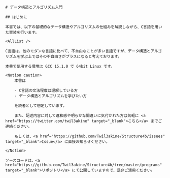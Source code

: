 
<Layout>

	# データ構造とアルゴリズム入門

	## はじめに

	本書では、以下の基礎的なデータ構造やアルゴリズムの仕組みを解説しながら、C言語を用いた実装を行います。

	<AllList />

	C言語は、他のモダンな言語に比べて、不自由なことが多い言語ですが、データ構造とアルゴリズムを学ぶ上ではその不自由さがプラスになると考えております。

	本書で使用する環境は GCC 15.1.0 で 64bit Linux です。

	<Notion caution>
		本書は

		- C言語の文法程度は理解している方
		- データ構造とアルゴリズムを学びたい方

		を読者として想定しています。

		また、記述内容に対して違和感や明らかな間違いに気付かれた方は気軽に <a href="https://twitter.com/twil3akine" target="_blank">こちら</a> までご連絡ください。

		もしくは、<a href="https://github.com/Twil3akine/Structure4b/issues" target="_blank">Issue</a> に直接お知らせください。
		
	</Notion>

	ソースコードは、<a href="https://github.com/Twil3akine/Structure4b/tree/master/programs" target="_blank">リポジトリ</a> にて公開していますので、是非ご活用ください。

</Layout>